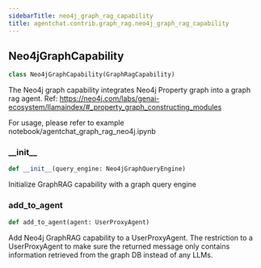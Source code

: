 ```yaml
---
sidebarTitle: neo4j_graph_rag_capability
title: agentchat.contrib.graph_rag.neo4j_graph_rag_capability
---
```


## Neo4jGraphCapability

```python
class Neo4jGraphCapability(GraphRagCapability)
```

The Neo4j graph capability integrates Neo4j Property graph into a graph rag agent.
Ref: https://neo4j.com/labs/genai-ecosystem/llamaindex/#_property_graph_constructing_modules


For usage, please refer to example notebook/agentchat_graph_rag_neo4j.ipynb

### \_\_init\_\_

```python
def __init__(query_engine: Neo4jGraphQueryEngine)
```

Initialize GraphRAG capability with a graph query engine

### add\_to\_agent

```python
def add_to_agent(agent: UserProxyAgent)
```

Add Neo4j GraphRAG capability to a UserProxyAgent.
The restriction to a UserProxyAgent to make sure the returned message only contains information retrieved from the graph DB instead of any LLMs.

